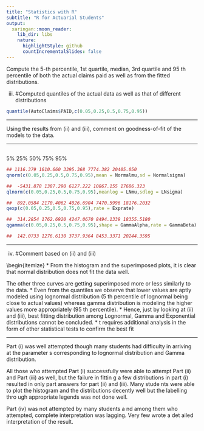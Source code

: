 ```yaml
---
title: "Statistics with R"
subtitle: "R for Actuarial Students"
output:
  xaringan::moon_reader:
    lib_dir: libs
    nature:
      highlightStyle: github
      countIncrementalSlides: false
---
```



\noindent Compute the 5-th percentile, 1st quartile, median, 3rd quartile and 95 th percentile of both
the actual claims paid as well as from the fitted distributions. 




iii)
#Computed quantiles of the actual data as well as that of different distributions

```r
quantile(AutoClaims$PAID,c(0.05,0.25,0.5,0.75,0.95))

```

---

\noindent Using the results from (ii) and (iii), comment on goodness-of-fit of the models to the
data.

---

##
5%
25%
50%
75%
95%

```r
## 1116.379 1610.660 3395.368 7774.382 20405.050
qnorm(c(0.05,0.25,0.5,0.75,0.95),mean = Normalmu,sd = Normalsigma)

##  -5431.878 1387.290 6127.222 10867.155 17686.323
qlnorm(c(0.05,0.25,0.5,0.75,0.95),meanlog = LNmu,sdlog = LNsigma)

##  892.0584 2170.4062 4026.6904 7470.5996 18176.2032
qexp(c(0.05,0.25,0.5,0.75,0.95),rate = Exprate)

##  314.2854 1762.6920 4247.0670 8494.1339 18355.5180
qgamma(c(0.05,0.25,0.5,0.75,0.95),shape = GammaAlpha,rate = GammaBeta)

##  142.0733 1276.6130 3737.9364 8453.3371 20244.3595
```

---

iv)
#Comment based on (ii) and (iii)


\begin{itemize}
*  From the histogram and the superimposed plots, it is clear that normal distribution does not
fit the data well.

The other three curves are getting superimposed more or less similarly to the data. 
*  Even from the quantiles we observe that lower values are aptly modeled using lognormal distribution (5 th percentile of lognormal being close to actual values) whereas gamma distribution is modeling the higher values more appropriately (95 th percentile).
*  Hence, just by looking at (ii) and (iii), best fitting distribution among Lognormal, Gamma and
Exponential distributions cannot be concluded. 
*  t requires additional analysis in the form of other statistical tests to confirm the best fit



---

Part (i) was well attempted though many students had difficulty in arriving at the parameter
s corresponding to lognormal distribution and Gamma distribution. 

All those who attempted
Part (i) successfully were able to attempt Part (ii) and Part (iii) as well, but the failure in fittin
g a few distributions in part (i) resulted in only part answers for part (ii) and (iii). Many stude
nts were able to plot the histogram and the distributions decently well but the labelling thro
ugh appropriate legends was not done well. 

Part (iv) was not attempted by many students a
nd among them who attempted, complete interpretation was lagging. Very few wrote a det
ailed interpretation of the result.

